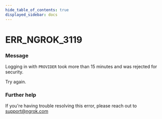 ```yaml
---
hide_table_of_contents: true
displayed_sidebar: docs
---
```



# ERR_NGROK_3119

### Message

Logging in with `PROVIDER` took more than 15 minutes and was rejected for security.

Try again.

<ErrorDetails error="err_ngrok_3119" />

### Further help

If you're having trouble resolving this error, please reach out to [support@ngrok.com](mailto:support@ngrok.com?subject=Help%20with%20ERR_NGROK_3119)
